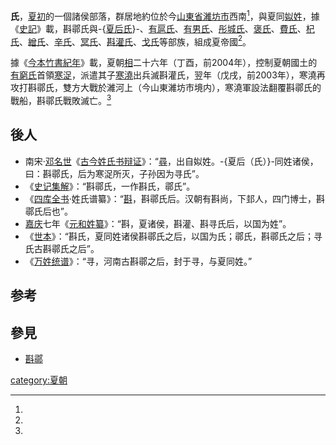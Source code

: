 {{NoteTA 
|1=zh-cn:鄩;zh-tw:鄩;zh-hk:鄩;zh-sg:鄩
}}
'''{{Ruby|斟|-{zh-tw:ㄓㄣ;zh-cn:zhēn}-}}{{Ruby|鄩|-{zh-tw:ㄒㄩㄣˊ;zh-cn:xún}-}}氏'''，[[夏朝|夏初]]的一個諸侯部落，群居地約位於今[[山東省|山東省]][[濰坊市|濰坊市]]西南<ref name=S1/>，與夏同[[姒姓|姒姓]]，據《[[史記|史記]]》載，斟鄩氏與-{[[夏后氏|夏后氏]]}-、[[有扈氏|有扈氏]]、[[有男氏|有男氏]]、[[彤城氏|彤城氏]]、[[褒氏|褒氏]]、[[費氏|費氏]]、[[杞氏|杞氏]]、[[繒氏|繒氏]]、[[辛氏|辛氏]]、[[冥氏|冥氏]]、[[斟灌氏|斟灌氏]]、[[戈氏|戈氏]]等部族，組成夏帝國<ref name=S2/>。

據《[[今本竹書紀年|今本竹書紀年]]》載，夏朝[[相_(夏朝)|相]]二十六年（丁酉，前2004年），控制夏朝國土的[[有窮氏|有窮氏]]首領[[寒浞|寒浞]]，派遣其子[[寒澆|寒澆]]出兵滅斟灌氏，翌年（戊戌，前2003年），寒澆再攻打斟鄩氏，雙方大戰於濰河上（今山東濰坊市境内），寒澆軍設法翻覆斟鄩氏的戰船，斟鄩氏戰敗滅亡。<ref name=J/>

== 後人 ==
* 南宋·[[邓名世|邓名世]]《[[古今姓氏书辩证|古今姓氏书辩证]]》：“[[尋姓|尋]]，出自姒姓。-{夏后（氏）}-同姓诸侯，曰：斟鄩氏，后为寒浞所灭，子孙因为寻氏”。
* 《[[史记集解|史记集解]]》：“斟鄩氏，一作斟氏，鄩氏”。
* 《[[四库全书|四库全书]]·姓氏谱纂》：“[[斟姓|斟]]，斟鄩氏后。汉朝有斟尚，下邽人，四门博士，斟鄩氏后也”。
* [[嘉庆|嘉庆]]七年《[[元和姓纂|元和姓纂]]》：“斟，夏诸侯，斟灌、斟寻氏后，以国为姓”。
* 《[[世本|世本]]》：“斟氏，夏同姓诸侯斟鄩氏之后，以国为氏；鄩氏，斟鄩氏之后；寻氏古斟鄩氏之后”。
* 《[[万姓统谱|万姓统谱]]》：“寻，河南古斟鄩之后，封于寻，与夏同姓。”

== 参考 ==
{{Reflist|1|refs=

<ref name=S1>[[張守節|張守節]]《史記·夏本紀正義》引《括地志》云：“斟鄩故城，今青州北海縣是也。”</ref>

<ref name=S2>《[[s:史記/卷002|史記 夏本紀 第二 評論]]》：禹為姒姓，其後分封，用國為姓，故有-{夏后氏}-、有扈氏、有男氏、斟尋氏、彤城氏、褒氏、費氏、杞氏、繒氏、辛氏、冥氏、斟（氏）戈氏。</ref>

<ref name=J>《[[s:今本竹書紀年/夏紀|今本竹書紀年 夏紀 相]]》：二十六年、寒浞使其子帥師滅斟灌。二十七年、澆伐斟鄩，大戰於濰，覆其舟，滅之。</ref>

}}


==參見==
* [[斟鄩|斟鄩]]

{{歷史小作品}}

{{DEFAULTSORT:Zhen斟鄩氏}}
[[category:夏朝|category:夏朝]]